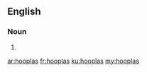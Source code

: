 ==English==

===Noun===
{{head|en|plural}}

# {{plural of|hoopla|lang=en}}

[[ar:hooplas]]
[[fr:hooplas]]
[[ku:hooplas]]
[[my:hooplas]]